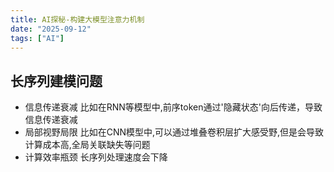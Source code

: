 ```yaml
---
title: AI探秘-构建大模型注意力机制
date: "2025-09-12"
tags: ["AI"]
---
```


## 长序列建模问题

* 信息传递衰减 比如在RNN等模型中,前序token通过'隐藏状态'向后传递，导致信息传递衰减
* 局部视野局限 比如在CNN模型中,可以通过堆叠卷积层扩大感受野,但是会导致计算成本高,全局关联缺失等问题
* 计算效率瓶颈 长序列处理速度会下降